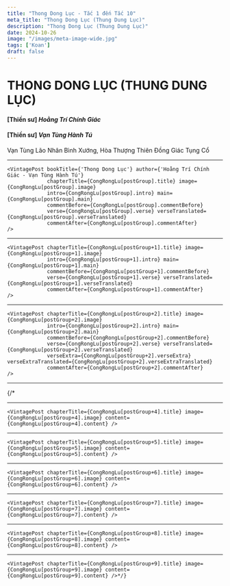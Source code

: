 ```yaml
---
title: "Thong Dong Lục - Tắc 1 đến Tắc 10"
meta_title: "Thong Dong Lục (Thung Dung Lục)"
description: "Thong Dong Lục (Thung Dung Lục)"
date: 2024-10-26
image: "/images/meta-image-wide.jpg"
tags: ['Koan']
draft: false
---
```



<div class="container vi-koans">

  <h1>THONG DONG LỤC (THUNG DUNG LỤC)</h1>

  <h4>[Thiền sư] <em>Hoằng Trí Chính Giác</em></h4>
  <h4>[Thiền sư] <em>Vạn Tùng Hành Tú</em></h4>
  <p>Vạn Tùng Lão Nhân Bình Xướng, Hòa Thượng Thiên Đồng Giác Tụng Cổ</p>

  ***

    <VintagePost bookTitle={'Thong Dong Lục'} author={'Hoằng Trí Chính Giác - Vạn Tùng Hành Tú'}
                 chapterTitle={CongRongLu[postGroup].title} image={CongRongLu[postGroup].image}
                 intro={CongRongLu[postGroup].intro} main={CongRongLu[postGroup].main}
                 commentBefore={CongRongLu[postGroup].commentBefore}
                 verse={CongRongLu[postGroup].verse} verseTranslated={CongRongLu[postGroup].verseTranslated}
                 commentAfter={CongRongLu[postGroup].commentAfter}
    />

  ***

    <VintagePost chapterTitle={CongRongLu[postGroup+1].title} image={CongRongLu[postGroup+1].image}
                 intro={CongRongLu[postGroup+1].intro} main={CongRongLu[postGroup+1].main}
                 commentBefore={CongRongLu[postGroup+1].commentBefore}
                 verse={CongRongLu[postGroup+1].verse} verseTranslated={CongRongLu[postGroup+1].verseTranslated}
                 commentAfter={CongRongLu[postGroup+1].commentAfter}
    />

  ***

    <VintagePost chapterTitle={CongRongLu[postGroup+2].title} image={CongRongLu[postGroup+2].image}
                 intro={CongRongLu[postGroup+2].intro} main={CongRongLu[postGroup+2].main}
                 commentBefore={CongRongLu[postGroup+2].commentBefore}
                 verse={CongRongLu[postGroup+2].verse} verseTranslated={CongRongLu[postGroup+2].verseTranslated}
                 verseExtra={CongRongLu[postGroup+2].verseExtra} verseExtraTranslated={CongRongLu[postGroup+2].verseExtraTranslated}
                 commentAfter={CongRongLu[postGroup+2].commentAfter}
    />

  ***

   {/* <VintagePost chapterTitle={CongRongLu[postGroup+3].title} image={CongRongLu[postGroup+3].image} intro={CongRongLu[postGroup+3].intro} />

  ***

    <VintagePost chapterTitle={CongRongLu[postGroup+4].title} image={CongRongLu[postGroup+4].image} content={CongRongLu[postGroup+4].content} />

  ***

    <VintagePost chapterTitle={CongRongLu[postGroup+5].title} image={CongRongLu[postGroup+5].image} content={CongRongLu[postGroup+5].content} />

  ***

    <VintagePost chapterTitle={CongRongLu[postGroup+6].title} image={CongRongLu[postGroup+6].image} content={CongRongLu[postGroup+6].content} />

  ***

    <VintagePost chapterTitle={CongRongLu[postGroup+7].title} image={CongRongLu[postGroup+7].image} content={CongRongLu[postGroup+7].content} />

  ***

    <VintagePost chapterTitle={CongRongLu[postGroup+8].title} image={CongRongLu[postGroup+8].image} content={CongRongLu[postGroup+8].content} />

  ***

    <VintagePost chapterTitle={CongRongLu[postGroup+9].title} image={CongRongLu[postGroup+9].image} content={CongRongLu[postGroup+9].content} />*/}

</div>
